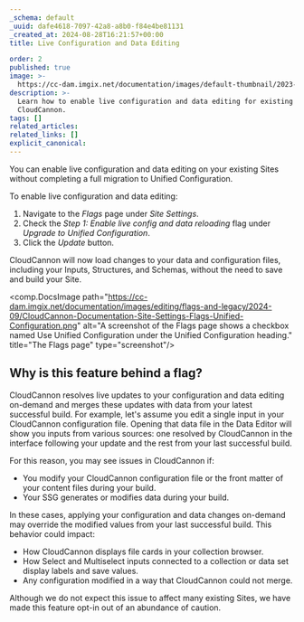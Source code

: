 ```yaml
---
_schema: default
_uuid: dafe4618-7097-42a8-a8b0-f84e4be81131
_created_at: 2024-08-28T16:21:57+00:00
title: Live Configuration and Data Editing

order: 2
published: true
image: >-
  https://cc-dam.imgix.net/documentation/images/default-thumbnail/2023-Q4/CloudCannon-Documentation-Thumbnail.png
description: >-
  Learn how to enable live configuration and data editing for existing Sites on
  CloudCannon.
tags: []
related_articles:
related_links: []
explicit_canonical:
---
```

You can enable live configuration and data editing on your existing Sites without completing a full migration to Unified Configuration.

To enable live configuration and data editing:

1. Navigate to the *Flags* page under *Site Settings*.
2. Check the *Step 1: Enable live config and data reloading* flag under *Upgrade to Unified Configuration*.
3. Click the *Update* button.

CloudCannon will now load changes to your data and configuration files, including your Inputs, Structures, and Schemas, without the need to save and build your Site.

<comp.DocsImage path="https://cc-dam.imgix.net/documentation/images/editing/flags-and-legacy/2024-09/CloudCannon-Documentation-Site-Settings-Flags-Unified-Configuration.png" alt="A screenshot of the Flags page shows a checkbox named Use Unified Configuration under the Unified Configuration heading." title="The Flags page" type="screenshot"/>

## Why is this feature behind a flag?

CloudCannon resolves live updates to your configuration and data editing on-demand and merges these updates with data from your latest successful build. For example, let's assume you edit a single input in your CloudCannon configuration file. Opening that data file in the Data Editor will show you inputs from various sources: one resolved by CloudCannon in the interface following your update and the rest from your last successful build.

For this reason, you may see issues in CloudCannon if:

* You modify your CloudCannon configuration file or the front matter of your content files during your build.
* Your SSG generates or modifies data during your build.

In these cases, applying your configuration and data changes on-demand may override the modified values from your last successful build. This behavior could impact:

* How CloudCannon displays file cards in your collection browser.
* How Select and Multiselect inputs connected to a collection or data set display labels and save values.
* Any configuration modified in a way that CloudCannon could not merge.

Although we do not expect this issue to affect many existing Sites, we have made this feature opt-in out of an abundance of caution.